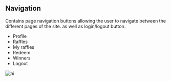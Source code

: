 ## Navigation

Contains page navigation buttons allowing the user to navigate between the different pages of the site. as well as login/logout button.

- Profile
- Raffles
- My raffles
- Redeem
- Winners
- Logout


![hi](../../assets/navigation.png)